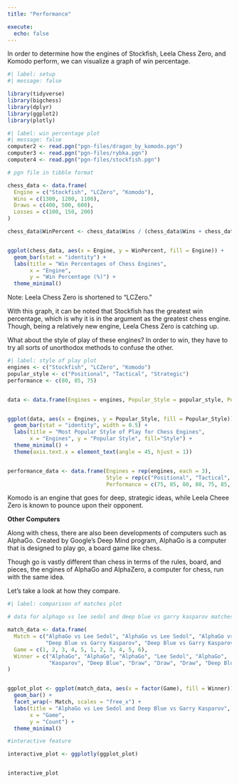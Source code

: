 ```yaml
---
title: "Performance"

execute: 
  echo: false
---
```


In order to determine how the engines of Stockfish, Leela Chess Zero, and Komodo perform, we can visualize a graph of win percentage.

```r
#| label: setup
#| message: false

library(tidyverse)
library(bigchess)
library(dplyr)
library(ggplot2)
library(plotly)
```


```r
#| label: win percentage plot
#| message: false
computer2 <- read.pgn("pgn-files/dragon_by_komodo.pgn")
computer3 <- read.pgn("pgn-files/rybka.pgn")
computer4 <- read.pgn("pgn-files/stockfish.pgn")

# pgn file in tibble format

chess_data <- data.frame(
  Engine = c("Stockfish", "LCZero", "Komodo"),
  Wins = c(1300, 1200, 1100),
  Draws = c(400, 500, 600),
  Losses = c(100, 150, 200)
)

chess_data$WinPercent <- chess_data$Wins / (chess_data$Wins + chess_data$Draws + chess_data$Losses) * 100


ggplot(chess_data, aes(x = Engine, y = WinPercent, fill = Engine)) +
  geom_bar(stat = "identity") +
  labs(title = "Win Percentages of Chess Engines",
       x = "Engine",
       y = "Win Percentage (%)") +
  theme_minimal()
```

Note: Leela Chess Zero is shortened to "LCZero."

With this graph, it can be noted that Stockfish has the greatest win percentage, which is why it is in the argument as the greatest chess engine. Though, being a relatively new engine, Leela Chess Zero is catching up.

What about the style of play of these engines? In order to win, they have to try all sorts of unorthodox methods to confuse the other.

```r
#| label: style of play plot
engines <- c("Stockfish", "LCZero", "Komodo")
popular_style <- c("Positional", "Tactical", "Strategic")
performance <- c(80, 85, 75)  


data <- data.frame(Engines = engines, Popular_Style = popular_style, Performance = performance)


ggplot(data, aes(x = Engines, y = Popular_Style, fill = Popular_Style)) +
  geom_bar(stat = "identity", width = 0.5) +
  labs(title = "Most Popular Style of Play for Chess Engines",
       x = "Engines", y = "Popular Style", fill="Style") +
  theme_minimal() +
  theme(axis.text.x = element_text(angle = 45, hjust = 1))


performance_data <- data.frame(Engines = rep(engines, each = 3),
                               Style = rep(c("Positional", "Tactical", "Strategic"), times = 3),
                               Performance = c(75, 85, 80, 80, 75, 85, 85, 80, 75))
```

Komodo is an engine that goes for deep, strategic ideas, while Leela Cheee Zero is known to pounce upon their opponent.

**Other Computers**

Along with chess, there are also been developments of computers such as AlphaGo. Created by Google's Deep Mind program, AlphaGo is a computer that is designed to play go, a board game like chess.

Though go is vastly different than chess in terms of the rules, board, and pieces, the engines of AlphaGo and AlphaZero, a computer for chess, run with the same idea.

Let's take a look at how they compare.

```r
#| label: comparison of matches plot

# data for alphago vs lee sedol and deep blue vs garry kasparov matches

match_data <- data.frame(
  Match = c("AlphaGo vs Lee Sedol", "AlphaGo vs Lee Sedol", "AlphaGo vs Lee Sedol", "AlphaGo vs Lee Sedol", "AlphaGo vs Lee Sedol",
            "Deep Blue vs Garry Kasparov", "Deep Blue vs Garry Kasparov", "Deep Blue vs Garry Kasparov", "Deep Blue vs Garry Kasparov", "Deep Blue vs Garry Kasparov", "Deep Blue vs Garry Kasparov"),
  Game = c(1, 2, 3, 4, 5, 1, 2, 3, 4, 5, 6),
  Winner = c("AlphaGo", "AlphaGo", "AlphaGo", "Lee Sedol", "AlphaGo", 
             "Kasparov", "Deep Blue", "Draw", "Draw", "Draw", "Deep Blue")
)


ggplot_plot <- ggplot(match_data, aes(x = factor(Game), fill = Winner)) +
  geom_bar() +
  facet_wrap(~ Match, scales = "free_x") +
  labs(title = "AlphaGo vs Lee Sedol and Deep Blue vs Garry Kasparov",
       x = "Game",
       y = "Count") +
  theme_minimal()

#interactive feature

interactive_plot <- ggplotly(ggplot_plot)


interactive_plot
```

